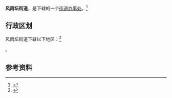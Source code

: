 {{中国乡级行政区
|景观照片文件名 = 
|景观照片描述 = 
|汉语拼音 = 
|其他语言 = 
|其他语言名称 = 
|旧称 = 
|地名出处 = 
|位置图文件名 = 
|位置图描述 = 
|自定义图片= 
|建置时间 = 
|政府驻地 = 
|毗邻 = 
|总面积 = 
|总人口 = 
|总人口年份 = 
|户籍人口 = 
|户籍人口年份 = 
|常住人口 = 
|常住人口年份 = 
|人口密度 = 
|GDP = 
|GDP年份 = 
|邮政编码 = 
|电话区号 = 24
|官方网站 = 
|网站名称 = 
|21/01/03/015/000}}

'''风雨坛街道'''，是{{PRC admin/fullname|21/01/03/015/000|3}}下辖的一个[[街道办事处|街道办事处]]。<ref>{{PRC admin/ref sgc|{{PRC admin/parent|21/01/03/015/000}}}}</ref>

== 行政区划 ==

风雨坛街道下辖以下地区：<ref>{{PRC admin/ref sgc|21/01/03/015/000}}</ref>

{{PRC admin/children|21/01/03/015/000}}。

== 参考资料 ==

{{reflist}}

{{行政区划小作品}}
{{PRC admin/navcat|21/01/03/015/000}}